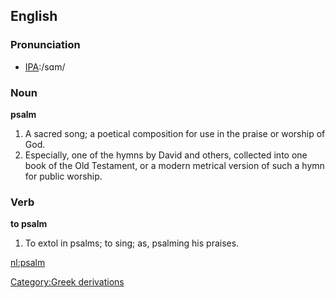 ==English==

===Pronunciation===
*[[International Phonetic Alphabet|IPA]]:/sɑm/

===Noun===
'''psalm'''

# A sacred song; a poetical composition for use in the praise or worship of God.
# Especially, one of the hymns by David and others, collected into one book of the Old Testament, or a modern metrical version of such a hymn for public worship.

===Verb===
'''to psalm'''

# To extol in psalms; to sing; as, psalming his praises.

[[Category:Greek derivations]]

[[nl:psalm]]